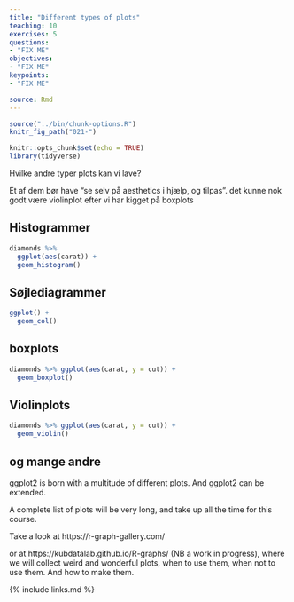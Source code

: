 ```yaml
---
title: "Different types of plots"
teaching: 10
exercises: 5
questions:
- "FIX ME"
objectives:
- "FIX ME"
keypoints:
- "FIX ME"

source: Rmd
---
```


```r
source("../bin/chunk-options.R")
knitr_fig_path("021-")
```

```r
knitr::opts_chunk$set(echo = TRUE)
library(tidyverse)
```

Hvilke andre typer plots kan vi lave?

Et af dem bør have "se selv på aesthetics i hjælp, og tilpas". det kunne nok godt 
være violinplot efter vi har kigget på boxplots

## Histogrammer

```r
diamonds %>% 
  ggplot(aes(carat)) +
  geom_histogram()
```

## Søjlediagrammer

```r
ggplot() +
  geom_col()
```


## boxplots
```r
diamonds %>% ggplot(aes(carat, y = cut)) +
  geom_boxplot()
```


## Violinplots

```r
diamonds %>% ggplot(aes(carat, y = cut)) +
  geom_violin()
```


## og mange andre

ggplot2 is born with a multitude of different plots. And ggplot2 can be 
extended. 

A complete list of plots will be very long, and take up all the time for this
course.

Take a look at https://r-graph-gallery.com/

or at https://kubdatalab.github.io/R-graphs/ (NB a work in progress), where
we will collect weird and wonderful plots, when to use them, when not to 
use them. And how to make them.


{% include links.md %}